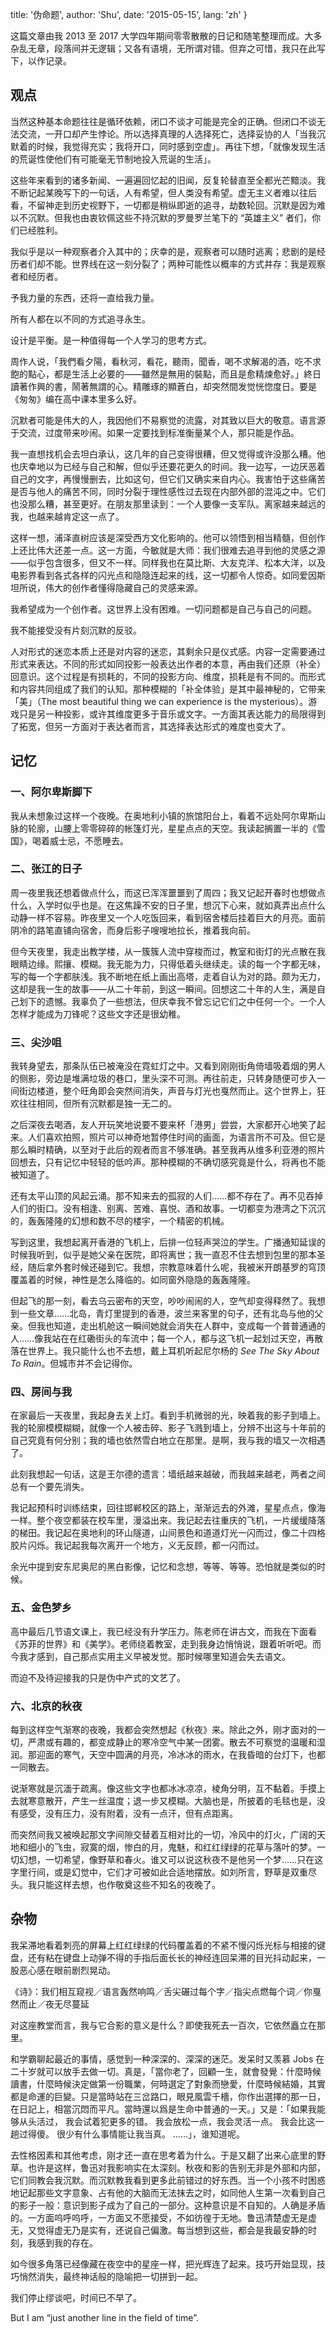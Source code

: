 
  title: '伪命题',
  author: 'Shu',
  date: '2015-05-15',
  lang: 'zh'
}


<!-- content start here -->

这篇文章由我 2013 至 2017 大学四年期间零零散散的日记和随笔整理而成。大多杂乱无章，段落间并无逻辑；又各有语境，无所谓对错。但弃之可惜，我只在此写下，以作记录。

## 观点

当然这种基本命题往往是循环依赖，闭口不谈才可能是完全的正确。但闭口不谈无法交流，一开口却产生悖论。所以选择真理的人选择死亡，选择妥协的人「当我沉默着的时候，我觉得充实；我将开口，同时感到空虚」。再往下想，「就像发现生活的荒诞性使他们有可能毫无节制地投入荒诞的生活」。

这些年来看到的诸多新闻、一遍遍回忆起的旧闻，反复轮替直至全都光芒黯淡。我不断记起某晚写下的一句话，人有希望，但人类没有希望。虚无主义者难以往后看，不留神走到历史视野下，一切都是稍纵即逝的追寻，劫数轮回。沉默是因为难以不沉默。但我也由衷钦佩这些不持沉默的罗曼罗兰笔下的 “英雄主义” 者们，你们已经胜利。

我似乎是以一种观察者介入其中的；庆幸的是，观察者可以随时逃离；悲剧的是经历者们却不能。世界线在这一刻分裂了；两种可能性以概率的方式并存：我是观察者和经历者。

予我力量的东西，还将一直给我力量。

所有人都在以不同的方式追寻永生。

设计是平衡。是一种值得每一个人学习的思考方式。

周作人说，「我們看夕陽，看秋河，看花，聽雨，聞香，喝不求解渴的酒，吃不求飽的點心，都是生活上必要的——雖然是無用的裝點，而且是愈精煉愈好。」終日讀著作興的書，鬧著無謂的心。精雕琢的顯蒼白，却突然間发觉恍惚度日。要是《匆匆》编在高中课本里多么好。

沉默者可能是伟大的人，我因他们不易察觉的流露，对其致以巨大的敬意。语言源于交流，过度带来吵闹。如果一定要找到标准衡量某个人，那只能是作品。

我一直想找机会去坦白承认，这几年的自己变得很糟，但又觉得或许没那么糟。他也庆幸地以为已经与自己和解，但似乎还要花更久的时间。我一边写，一边厌恶着自己的文字，再慢慢删去，比如这句，但它们又确实来自内心。我害怕于这些痛苦是否与他人的痛苦不同，同时分裂于理性感性过去现在内部外部的混沌之中。它们也没那么糟，甚至更好。在朋友那里读到：一个人要像一支军队。离家越来越远的我，也越来越肯定这一点了。

这样一想，浦泽直树应该是深受西方文化影响的。他可以领悟到相当精髓，但创作上还比伟大还差一点。这一方面，今敏就是大师：我们很难去追寻到他的灵感之源——似乎包含很多，但又不一样。同样我也在莫比斯、大友克洋、松本大洋，以及电影界看到各式各样的闪光点和隐隐连起来的线，这一切都令人惊奇。如同爱因斯坦所说，伟大的创作者懂得隐藏自己的灵感来源。

我希望成为一个创作者。这世界上没有困难。一切问题都是自己与自己的问题。

我不能接受没有片刻沉默的反驳。

人对形式的迷恋本质上还是对内容的迷恋，其剩余只是仪式感。内容一定需要通过形式来表达。不同的形式如同投影一般表达出作者的本意，再由我们还原（补全）回意识。这个过程是有损耗的，不同的投影方向、维度，损耗是有不同的。而形式和内容共同组成了我们的认知。那种模糊的「补全体验」是其中最神秘的，它带来「美」（The most beautiful thing we can experience is the mysterious）。游戏只是另一种投影，或许其维度更多于音乐或文字。一方面其表达能力的局限得到了拓宽，但另一方面对于表达者而言，其选择表达形式的难度也变大了。

## 记忆

### 一、阿尔卑斯脚下

我从未想象过这样一个夜晚。在奥地利小镇的旅馆阳台上，看着不远处阿尔卑斯山脉的轮廓，山腰上零零碎碎的帐篷灯光，星星点点的天空。我读起搁置一半的《雪国》，喝着威士忌，不愿睡去。

### 二、张江的日子

周一夜里我还想着做点什么，而这已浑浑噩噩到了周四；我又记起开春时也想做点什么，入学时似乎也是。在这焦躁不安的日子里，想沉下心来，就如真弄出点什么动静一样不容易。昨夜里又一个人吃饭回来，看到宿舍楼后挂着巨大的月亮。面前阴冷的路笔直铺向宿舍，而身后影子嗖嗖地拉长，推着我向前。

但今天夜里，我走出教学楼，从一簇簇人流中穿梭而过，教室和街灯的光点散在我眼睛边缘。熙攘、模糊。我无能为力，只得低着头继续走。读的每一个字都无味，写的每一个字都肤浅。我不断地在纸上画出高塔，走着自认为对的路。颇为无力，这却是我一生的故事——从二十年前，到这一瞬间。回想这二十年的人生，满是自己划下的遗憾。我辜负了一些想法，但庆幸我不曾忘记它们之中任何一个。一个人怎样才能成为刀锋呢？这些文字还是很幼稚。

### 三、尖沙咀

我转身望去，那条队伍已被淹没在霓虹灯之中。又看到刚刚街角倚墙吸着烟的男人的侧影，旁边是堆满垃圾的巷口，里头深不可测。再往前走，只转身随便可步入一间街边楼道，整个旺角即会突然间消失，声音与灯光也戛然而止。这个世界上，狂欢往往相同，但所有沉默都是独一无二的。

之后深夜去喝酒，友人开玩笑地说要不要来杯「港男」尝尝，大家都开心地笑了起来。人们喜欢拍照，照片可以神奇地暂停住时间的画面，为语言所不可及。但它是那么瞬时精确，以至对于此后的观者而言不够准确。甚至我再从维多利亚港的照片回想去，只有记忆中轻轻的低吟声。那种模糊的不确切感究竟是什么，将再也不能被知道了。

还有太平山顶的风起云涌。那不知来去的孤寂的人们……都不存在了。再不见吞掉人们的街口。没有相逢、别离、苦难、喜悦、酒和故事。一切都变为港湾之下沉沉的，轰轰隆隆的幻想和数不尽的楼宇，一个精密的机械。

写到这里，我想起离开香港的飞机上，后排一位轻声哭泣的学生。广播通知延误的时候我听到，似乎是她父亲在医院，即将离世；我一直忍不住去想到包里的那本圣经，随后拿外套时候还碰到它。我想，宗教意味着什么呢，我被米开朗基罗的穹顶覆盖着的时候，神性是怎么降临的。如同窗外隐隐的轰轰隆隆。

但起飞的那一刻，看去乌云密布的天空，吵吵闹闹的人，空气却变得释然了。我想到一些文章……北岛，青灯里提到的香港，波兰来客里的句子，还有北岛与他的父亲。但我也知道，走出机舱这一瞬间她就会消失在人群中，变成每一个普普通通的人……像我站在在红磡街头的车流中；每一个人，都与这飞机一起划过天空，再散落在世界上。我只能什么也不去想，戴上耳机听起尼尔杨的 <i>See The Sky About To Rain</i>。但城市并不会记得你。

### 四、房间与我

在家最后一天夜里，我起身去关上灯。看到手机微弱的光，映着我的影子到墙上。我的轮廓模模糊糊，就像一个人被击碎、影子飞溅到墙上，分辨不出这与十年前的自己究竟有何分别；我的墙也依然雪白地立在那里。是啊，我与我的墙又一次相遇了。

此刻我想起一句话，这是王尔德的遗言：墙纸越来越破，而我越来越老，两者之间总有一个要先消失。

我记起预科时训练结束，回往邯郸校区的路上，渐渐远去的外滩，星星点点，像海一样。整个夜空都装在校车里，漫溢出来。我记起去往重庆的飞机，一片缓缓降落的梯田。我记起在奥地利的环山隧道，山间景色和道道灯光一闪而过，像二十四格胶片闪烁。我记起我每次离开一个地方，义无反顾，都一闪而过。

余光中提到安东尼奥尼的黑白影像，记忆和念想，等等、等等。恐怕就是类似的时候。

### 五、金色梦乡

高中最后几节语文课上，我已经没有升学压力。陈老师在讲古文，而我在下面看《苏菲的世界》和《美学》。老师绕着教室，走到我身边悄悄说，跟着听听吧。而今我才感到，自己那点实用主义早被发觉。那时候哪里知道会失去语文。

而迫不及待迎接我的只是伪中产式的文艺了。

### 六、北京的秋夜

每到这样空气渐寒的夜晚，我都会突然想起《秋夜》来。除此之外，刚才面对的一切，严肃或有趣的，都变成静止的寒冷空气中某一团雾。散去不可察觉的温暖和湿润。那迎面的寒气，天空中圆满的月亮，冷冰冰的雨水，在我昏暗的台灯下，也都一同散去。

说渐寒就是沉湎于疏离。像这些文字也都冰冰凉凉，棱角分明，互不黏着。手摸上去就寒意散开，产生一丝温度；退一步又模糊。大脑也是，所披着的毛毯也是，没有感受，没有压力，没有附着，没有一点汗，但有点距离。

而突然间我又被唤起那文字间隙交替着互相对比的一切，冷风中的灯火，广阔的天地和细小的飞虫，寂寞的烟，惨白的月，鬼魅，和红红绿绿的花草与落叶的梦。一切幻想，一切希望，像野草和春火。谁又可以说这秋夜不是他另一个梦……只在这字里行间，或是幻觉中，它们才可被如此合适地摆放。如刘所言，野草是双重尽头。我只能这样去想，也作敬奠这些不知名的夜晚了。

## 杂物

我呆滞地看着刺亮的屏幕上红红绿绿的代码覆盖着的不紧不慢闪烁光标与相接的键盘，还有粘在键盘上动弹不得的手指后面长长的神经连回呆滞的目光抖动起来，一股恶心感在眼前剧烈晃动。

《诗》：我们相互窥视／语言轰然响鸣／舌尖碾过每个字／指尖点燃每个词／你戛然而止／夜无尽蔓延

对这座教堂而言，我与它合影的意义是什么？即使我死去一百次，它依然矗立在那里。

和学霸聊起最近的事情，感觉到一种深深的、深深的迷茫。发呆时又羡慕 Jobs 在二十岁就可以放手去做一切。真是，「當你老了，回顧一生，就會發覺：什麼時候讀書，什麼時候決定做第一份職業，何時選定了對象而戀愛，什麼時候結婚，其實都是命運的巨變。只是當時站在三岔路口，眼見風雲千檣，你作出選擇的那一日，在日記上，相當沉悶而平凡。當時還以爲是生命中普通的一天。」又是：「如果我能够从头活过， 我会试着犯更多的错。 我会放松一点，我会灵活一点。 我会比这一趟过得傻。 很少有什么事情能让我当真。 ……」，谁知道呢。

去性格因素和其他考虑，刚才还一直在思考着为什么。于是又翻了出来心底里的野草。也许是这样，鲁迅对我影响实在太深刻。秋夜和影的告别无非是外部和内部，它们同教会我沉默。而沉默教我看到更多此前错过的好东西。当一个小孩不时困惑地记起那些文字意象、占有他的大脑而无法抹去之时，如同他人生第一次看到自己的影子一般：意识到影子成为了自己的一部分。这种意识是不自知的。人确是矛盾的。一方面呜呼呜呼，一方面又不愿接受，不如彷徨于无地。鲁迅清楚虚无是虚无，又觉得虚无乃是实有，还说自己偏激。每当想到这些，都会是我最安静的时刻，我感到我的存在。 

如今很多角落已经像藏在夜空中的星座一样，把光辉连了起来。技巧开始显现，技巧悄然消失，最终神话般的隐喻把一切拼到一起。

我们停止缪谈吧，时间已不早了。

But I am “just another line in the field of time”.
